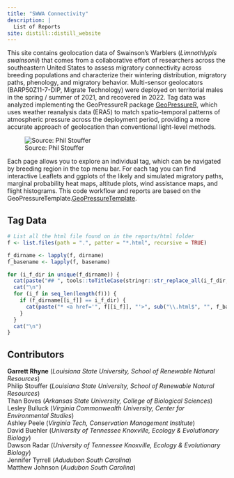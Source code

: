 ```yaml
---
title: "SWWA Connectivity"
description: |
  List of Reports
site: distill::distill_website
---
```


This site contains geolocation data of Swainson's Warblers (*Limnothlypis swainsonii*) that comes from a collaborative effort of researchers across the southeastern United States to assess migratory connectivity across breeding populations and characterize their wintering distribution, migratory paths, phenology, and migratory behavior. Multi-sensor geolocators (BARP50Z11-7-DIP, Migrate Technology) were deployed on territorial males in the spring / summer of 2021, and recovered in 2022. Tag data was analyzed implementing the GeoPressureR package [GeoPressureR](https://raphaelnussbaumer.com/GeoPressureManual/index.html), which uses weather reanalysis data (ERA5) to match spatio-temporal patterns of atmospheric pressure across the deployment period, providing a more accurate approach of geolocation than conventional light-level methods.

![Source: Phil Stouffer](../reports/SWWA_MainPhoto.jpg)

Each page allows you to explore an individual tag, which can be navigated by breeding region in the top menu bar. For each tag you can find interactive Leaflets and ggplots of the likely and simulated migratory paths, marginal probability heat maps, altitude plots, wind assistance maps, and flight histograms. This code workflow and reports are based on the GeoPressureTemplate.[GeoPressureTemplate](https://github.com/Rafnuss/GeoPressureTemplate).  

## Tag Data

```r
# List all the html file found on in the reports/html folder
f <- list.files(path = ".", patter = "*.html", recursive = TRUE)

f_dirname <- lapply(f, dirname)
f_basename <- lapply(f, basename)

for (i_f_dir in unique(f_dirname)) {
  cat(paste("## ", tools::toTitleCase(stringr::str_replace_all(i_f_dir, "_", " "))))
  cat("\n")
  for (i_f in seq_len(length(f))) {
    if (f_dirname[[i_f]] == i_f_dir) {
      cat(paste("* <a href='", f[[i_f]], "'>", sub("\\.html$", "", f_basename[[i_f]]), "</a>"), sep = "\n")
    }
  }
  cat("\n")
}
```

## Contributors  

__Garrett Rhyne__ (*Louisiana State University, School of Renewable Natural Resources*)  
Philip Stouffer (*Louisiana State University, School of Renewable Natural Resources*)  
Than Boves (*Arkansas State University, College of Biological Sciences*)  
Lesley Bulluck (*Virginia Commonwealth University, Center for Environmental Studies*)  
Ashley Peele (*Virginia Tech, Conservation Management Institute*)  
David Buehler (*University of Tennessee Knoxville, Ecology & Evolutionary Biology*)  
Dawson Radar (*University of Tennessee Knoxville, Ecology & Evolutionary Biology*)  
Jennifer Tyrrell (*Adudubon South Carolina*)  
Matthew Johnson (*Audubon South Carolina*)  
